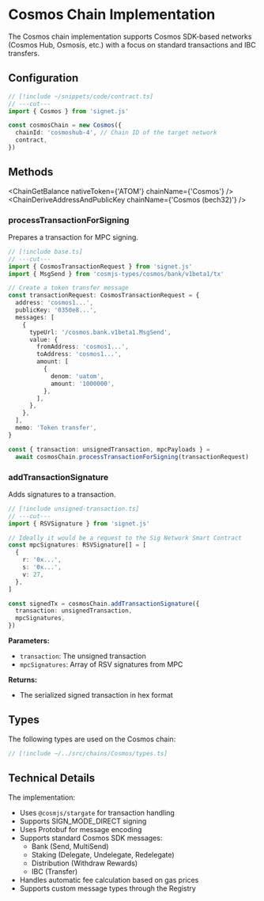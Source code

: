 
# Cosmos Chain Implementation

The Cosmos chain implementation supports Cosmos SDK-based networks (Cosmos Hub, Osmosis, etc.) with a focus on standard transactions and IBC transfers.

## Configuration

```ts twoslash filename="base.ts"
// [!include ~/snippets/code/contract.ts]
// ---cut---
import { Cosmos } from 'signet.js'

const cosmosChain = new Cosmos({
  chainId: 'cosmoshub-4', // Chain ID of the target network
  contract,
})
```

## Methods

<ChainGetBalance nativeToken={'ATOM'} chainName={'Cosmos'} />
<ChainDeriveAddressAndPublicKey chainName={'Cosmos (bech32)'} />

### processTransactionForSigning

Prepares a transaction for MPC signing.

```ts twoslash filename="unsigned-transaction.ts"
// [!include base.ts]
// ---cut---
import { CosmosTransactionRequest } from 'signet.js'
import { MsgSend } from 'cosmjs-types/cosmos/bank/v1beta1/tx'

// Create a token transfer message
const transactionRequest: CosmosTransactionRequest = {
  address: 'cosmos1...',
  publicKey: '0350e8...',
  messages: [
    {
      typeUrl: '/cosmos.bank.v1beta1.MsgSend',
      value: {
        fromAddress: 'cosmos1...',
        toAddress: 'cosmos1...',
        amount: [
          {
            denom: 'uatom',
            amount: '1000000',
          },
        ],
      },
    },
  ],
  memo: 'Token transfer',
}

const { transaction: unsignedTransaction, mpcPayloads } =
  await cosmosChain.processTransactionForSigning(transactionRequest)
```

### addTransactionSignature

Adds signatures to a transaction.

```ts twoslash filename="add-signature.ts"
// [!include unsigned-transaction.ts]
// ---cut---
import { RSVSignature } from 'signet.js'

// Ideally it would be a request to the Sig Network Smart Contract
const mpcSignatures: RSVSignature[] = [
  {
    r: '0x...',
    s: '0x...',
    v: 27,
  },
]

const signedTx = cosmosChain.addTransactionSignature({
  transaction: unsignedTransaction,
  mpcSignatures,
})
```

**Parameters:**

- `transaction`: The unsigned transaction
- `mpcSignatures`: Array of RSV signatures from MPC

**Returns:**

- The serialized signed transaction in hex format

<ChainBroadcastTx />

## Types

The following types are used on the Cosmos chain:

```ts twoslash
// [!include ~/../src/chains/Cosmos/types.ts]
```

## Technical Details

The implementation:

- Uses `@cosmjs/stargate` for transaction handling
- Supports SIGN_MODE_DIRECT signing
- Uses Protobuf for message encoding
- Supports standard Cosmos SDK messages:
  - Bank (Send, MultiSend)
  - Staking (Delegate, Undelegate, Redelegate)
  - Distribution (Withdraw Rewards)
  - IBC (Transfer)
- Handles automatic fee calculation based on gas prices
- Supports custom message types through the Registry
